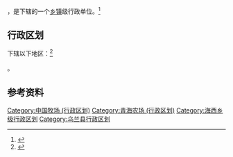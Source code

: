 {{中国乡级行政区|63/28/21/500/000}}

'''{{PAGENAMEBASE}}'''，是{{PRC admin/fullname|63/28/21/500/000|3}}下辖的一个[[乡镇|乡镇]]级行政单位。<ref>{{PRC admin/ref sgc|{{PRC admin/parent|63/28/21/500/000}}}}</ref>

== 行政区划 ==

{{PAGENAMEBASE}}下辖以下地区：<ref>{{PRC admin/ref sgc|63/28/21/500/000}}</ref>

{{PRC admin/children|63/28/21/500/000}}。

== 参考资料 ==

{{reflist}}

{{青海省海西蒙古族藏族自治州乌兰县行政区划}}
{{青海行政区划小作品}}
[[Category:中国牧场_(行政区划)|Category:中国牧场 (行政区划)]]
[[Category:青海农场_(行政区划)|Category:青海农场 (行政区划)]]
[[Category:海西乡级行政区划|Category:海西乡级行政区划]]
[[Category:乌兰县行政区划|Category:乌兰县行政区划]]